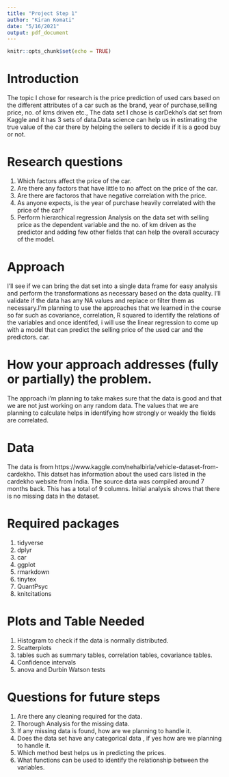 ```yaml
---
title: "Project Step 1"
author: "Kiran Komati"
date: "5/16/2021"
output: pdf_document
---
```


```r
knitr::opts_chunk$set(echo = TRUE)
```

# Introduction

The topic I chose for research is the price prediction of used cars based on the different attributes of a car such as the brand, year of purchase,selling price, no. of kms driven etc., The data set I chose is carDekho's dat set from Kaggle and it has 3 sets of data.Data science can help us in estimating the true value of the car there by helping the sellers to decide if it is a good buy or not.

# Research questions

1. Which factors affect the price of the car.
2. Are there any factors that have little to no affect on the price of the car.
3. Are there are factoros that have negative correlation with the price.
4. As anyone expects, is the year of purchase heavily correlated with the price of the car?
5. Perform hierarchical regression Analysis on the data set with selling price as the dependent variable and the no. of km driven as the predictor and adding few other fields that can help the overall accuracy of the model.

# Approach

I'll see if we can bring the dat set into a single data frame for easy analysis and perform the transformations as necessary based on the data quality. I'll validate if the data has any NA values and replace or filter them as necessary.I'm planning to use the approaches that we learned in the course so far such as covariance, correlation, R squared to identify the relations of the variables and once identifed, i will use the linear regression to come up with a model that can predict the selling price of the used car and the predictors.
car. 

# How your approach addresses (fully or partially) the problem.

The approach i'm planning to take makes sure that the data is good and that we are not just working on any random data. The values that we are planning to calculate helps in identifying how strongly or weakly the fields are correlated.

# Data
The data is from https://www.kaggle.com/nehalbirla/vehicle-dataset-from-cardekho. This datset has information about the used cars listed in the cardekho website from India. The source data was compiled around 7 months back. This has a total of 9 columns. Initial analysis shows that there is no missing data in the dataset.

# Required packages

1. tidyverse
2. dplyr
3. car
4. ggplot
5. rmarkdown
6. tinytex
7. QuantPsyc
8. knitcitations

# Plots and Table Needed

1. Histogram to check if the data is normally distributed.
2. Scatterplots
3. tables such as summary tables, correlation tables, covariance tables.
4. Confidence intervals
5. anova and Durbin Watson tests

# Questions for future steps
1. Are there any cleaning required for the data.
2. Thorough Analysis for the missing data.
3. If any missing data is found, how are we planning to handle it.
4. Does the data set have any categorical data , if yes how are we planning to handle it.
5. Which method best helps us in predicting the prices.
6. What functions can be used to identify the relationship between the variables.


